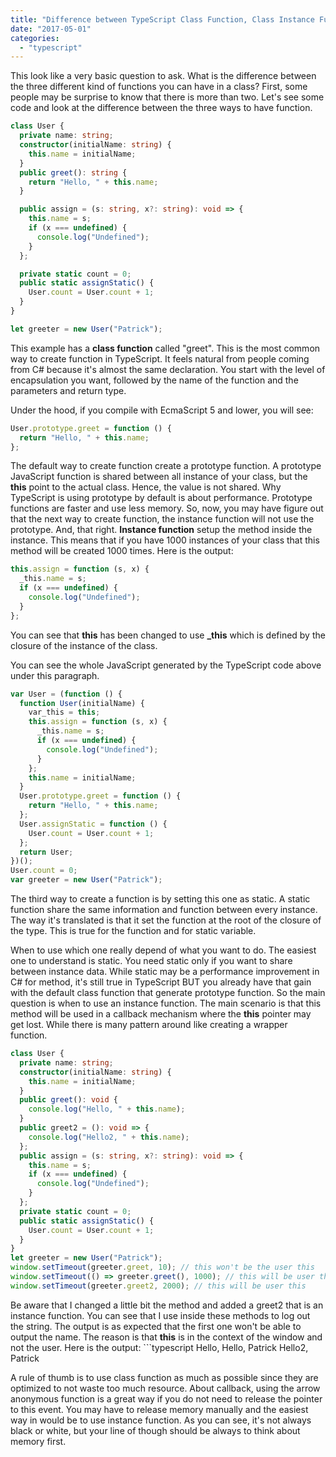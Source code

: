 ```yaml
---
title: "Difference between TypeScript Class Function, Class Instance Function and Static Function"
date: "2017-05-01"
categories:
  - "typescript"
---
```


This look like a very basic question to ask. What is the difference between the three different kind of functions you can have in a class? First, some people may be surprise to know that there is more than two. Let's see some code and look at the difference between the three ways to have function.

```typescript
class User {
  private name: string;
  constructor(initialName: string) {
    this.name = initialName;
  }
  public greet(): string {
    return "Hello, " + this.name;
  }

  public assign = (s: string, x?: string): void => {
    this.name = s;
    if (x === undefined) {
      console.log("Undefined");
    }
  };

  private static count = 0;
  public static assignStatic() {
    User.count = User.count + 1;
  }
}

let greeter = new User("Patrick");
```

This example has a **class function** called "greet". This is the most common way to create function in TypeScript. It feels natural from people coming from C# because it's almost the same declaration. You start with the level of encapsulation you want, followed by the name of the function and the parameters and return type.

Under the hood, if you compile with EcmaScript 5 and lower, you will see:

```typescript
User.prototype.greet = function () {
  return "Hello, " + this.name;
};
```

The default way to create function create a prototype function. A prototype JavaScript function is shared between all instance of your class, but the **this** point to the actual class. Hence, the value is not shared. Why TypeScript is using prototype by default is about performance. Prototype functions are faster and use less memory. So, now, you may have figure out that the next way to create function, the instance function will not use the prototype. And, that right. **Instance function** setup the method inside the instance. This means that if you have 1000 instances of your class that this method will be created 1000 times. Here is the output:

```typescript
this.assign = function (s, x) {
  _this.name = s;
  if (x === undefined) {
    console.log("Undefined");
  }
};
```

You can see that **this** has been changed to use **\_this** which is defined by the closure of the instance of the class.

You can see the whole JavaScript generated by the TypeScript code above under this paragraph.

```typescript
var User = (function () {
  function User(initialName) {
    var_this = this;
    this.assign = function (s, x) {
      _this.name = s;
      if (x === undefined) {
        console.log("Undefined");
      }
    };
    this.name = initialName;
  }
  User.prototype.greet = function () {
    return "Hello, " + this.name;
  };
  User.assignStatic = function () {
    User.count = User.count + 1;
  };
  return User;
})();
User.count = 0;
var greeter = new User("Patrick");
```

The third way to create a function is by setting this one as static. A static function share the same information and function between every instance. The way it's translated is that it set the function at the root of the closure of the type. This is true for the function and for static variable.

When to use which one really depend of what you want to do. The easiest one to understand is static. You need static only if you want to share between instance data. While static may be a performance improvement in C# for method, it's still true in TypeScript BUT you already have that gain with the default class function that generate prototype function. So the main question is when to use an instance function. The main scenario is that this method will be used in a callback mechanism where the **this** pointer may get lost. While there is many pattern around like creating a wrapper function.

```typescript
class User {
  private name: string;
  constructor(initialName: string) {
    this.name = initialName;
  }
  public greet(): void {
    console.log("Hello, " + this.name);
  }
  public greet2 = (): void => {
    console.log("Hello2, " + this.name);
  };
  public assign = (s: string, x?: string): void => {
    this.name = s;
    if (x === undefined) {
      console.log("Undefined");
    }
  };
  private static count = 0;
  public static assignStatic() {
    User.count = User.count + 1;
  }
}
let greeter = new User("Patrick");
window.setTimeout(greeter.greet, 10); // this won't be the user this
window.setTimeout(() => greeter.greet(), 1000); // this will be user this
window.setTimeout(greeter.greet2, 2000); // this will be user this
```

Be aware that I changed a little bit the method and added a greet2 that is an instance function. You can see that I use inside these methods to log out the string. The output is as expected that the first one won't be able to output the name. The reason is that **this** is in the context of the window and not the user. Here is the output: ```typescript
Hello, Hello, Patrick Hello2, Patrick

A rule of thumb is to use class function as much as possible since they are optimized to not waste too much resource. About callback, using the arrow anonymous function is a great way if you do not need to release the pointer to this event. You may have to release memory manually and the easiest way in would be to use instance function. As you can see, it's not always black or white, but your line of though should be always to think about memory first.
